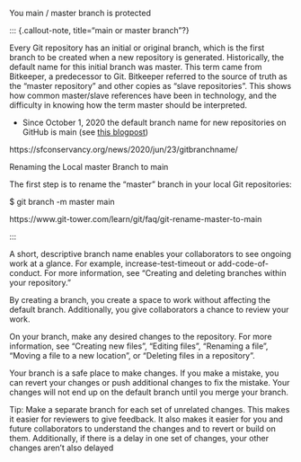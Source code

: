You main / master branch is protected

::: {.callout-note, title=“main or master branch”?}

Every Git repository has an initial or original branch, which is the first branch to be created when a new repository is generated.
Historically, the default name for this initial branch was master.
This term came from Bitkeeper, a predecessor to Git.
Bitkeeper referred to the source of truth as the “master repository” and other copies as “slave repositories”.
This shows how common master/slave references have been in technology, and the difficulty in knowing how the term master should be interpreted.




- Since October 1, 2020 the default branch name for new repositories on GitHub is main (see [this blogpost](https://github.blog/changelog/2020-10-01-the-default-branch-for-newly-created-repositories-is-now-main/))

https://sfconservancy.org/news/2020/jun/23/gitbranchname/

Renaming the Local master Branch to main

The first step is to rename the “master” branch in your local Git repositories:

$ git branch -m master main

https://www.git-tower.com/learn/git/faq/git-rename-master-to-main


:::


A short, descriptive branch name enables your collaborators to see ongoing work at a glance.
For example, increase-test-timeout or add-code-of-conduct. For more information, see “Creating and deleting branches within your repository.”


By creating a branch, you create a space to work without affecting the default branch. Additionally, you give collaborators a chance to review your work.

On your branch, make any desired changes to the repository. For more information, see “Creating new files”, “Editing files”, “Renaming a file”, “Moving a file to a new location”, or “Deleting files in a repository”.

Your branch is a safe place to make changes. If you make a mistake, you can revert your changes or push additional changes to fix the mistake. Your changes will not end up on the default branch until you merge your branch.

Tip: Make a separate branch for each set of unrelated changes. This makes it easier for reviewers to give feedback. It also makes it easier for you and future collaborators to understand the changes and to revert or build on them. Additionally, if there is a delay in one set of changes, your other changes aren’t also delayed